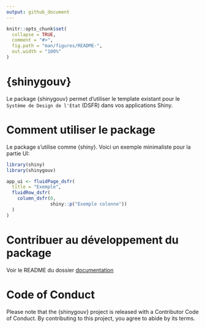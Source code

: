 ```yaml
---
output: github_document
---
```


<!-- README.md is generated from README.Rmd. Please edit that file -->

```r
knitr::opts_chunk$set(
  collapse = TRUE,
  comment = "#>",
  fig.path = "man/figures/README-",
  out.width = "100%"
)
```

# {shinygouv}

Le package {shinygouv} permet d'utiliser le template existant pour le `Système de Design de l'Etat` (DSFR) dans vos applications Shiny.

# Comment utiliser le package

Le package s'utilise comme {shiny}. Voici un exemple minimaliste pour la partie UI:

```r
library(shiny)
library(shinygouv)

app_ui <- fluidPage_dsfr(
  title = "Exemple",
  fluidRow_dsfr(
    column_dsfr(0,
                shiny::p("Exemple colonne"))
  )
)
```


# Contribuer au développement du package 

Voir le README du dossier [documentation](dev/documentation)

# Code of Conduct

Please note that the {shinygouv} project is released with a Contributor Code of Conduct. By contributing to this project, you agree to abide by its terms.
